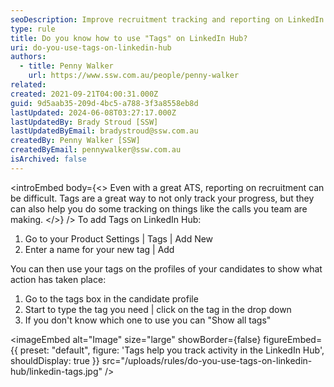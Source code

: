 ```yaml
---
seoDescription: Improve recruitment tracking and reporting on LinkedIn Hub using tags to streamline candidate progress and team activities.
type: rule
title: Do you know how to use "Tags" on LinkedIn Hub?
uri: do-you-use-tags-on-linkedin-hub
authors:
  - title: Penny Walker
    url: https://www.ssw.com.au/people/penny-walker
related:
created: 2021-09-21T04:00:31.000Z
guid: 9d5aab35-209d-4bc5-a788-3f3a8558eb8d
lastUpdated: 2024-06-08T03:27:17.000Z
lastUpdatedBy: Brady Stroud [SSW]
lastUpdatedByEmail: bradystroud@ssw.com.au
createdBy: Penny Walker [SSW]
createdByEmail: pennywalker@ssw.com.au
isArchived: false
---
```


<introEmbed
  body={<>
Even with a great ATS, reporting on recruitment can be difficult. Tags are a great way to not only track your progress, but they can also help you do some tracking on things like the calls you team are making.
  </>}
/>
To add Tags on LinkedIn Hub:

1. Go to your Product Settings | Tags | Add New
2. Enter a name for your new tag | Add

You can then use your tags on the profiles of your candidates to show what action has taken place:

1. Go to the tags box in the candidate profile
2. Start to type the tag you need | click on the tag in the drop down
3. If you don't know which one to use you can "Show all tags"


<imageEmbed
  alt="Image"
  size="large"
  showBorder={false}
  figureEmbed={{
    preset: "default",
    figure: 'Tags help you track activity in the LinkedIn Hub',
    shouldDisplay: true
  }}
  src="/uploads/rules/do-you-use-tags-on-linkedin-hub/linkedin-tags.jpg"
/>
